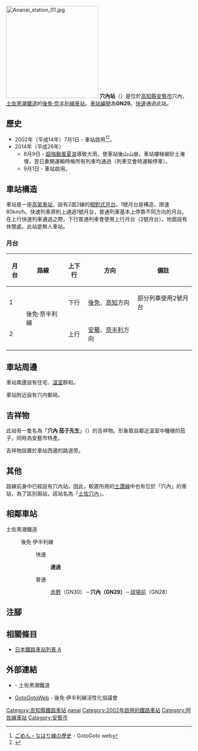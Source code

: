 {{NoteTA |G1=Railway |G2=Transport
|T=zh-hans:穴内站;zh-hk:穴內站;zh-tw:穴內車站;
|1=zh-hans:穴内站;zh-hk:穴內站;zh-tw:穴內車站;
}}
{{About|高知縣安藝市車站|高知縣大豐町車站|土佐穴內站}}
{{Infobox station
|公司色 = #00bfff
|站名 = 穴內
|圖片 = TKR Ananai stn.jpg
|圖片說明 = 站前 圖中右邊設有「穴內 茄子先生」
|日文原名 = 穴内
|平假名 = あなない
|羅馬拼音 = Ananai
|副站名 = 
|電報略號 = アナ
|所在地 = {{JPN}}[[高知縣|高知縣]][[安藝市|安藝市]]穴內
|座標 = {{coord|33|30|22.27|N|133|51|50.20|E|type:railwaystation_region:JP-24|display=inline,title}}
|車站構造 = [[高架車站|高架車站]]
|月台配置 = 2面2線
|啟用年月日 = 2002年（[[平成|平成]]14年）7月1日
|廢站年月日 = 
|乘客人數 = 
|上下車人次 = 
|統計年度 = 
|轉車 = 
|全寬備註 = [[無人車站|無人車站]]
|adjacent = {{Adjacent stations|system=土佐黑潮鐵道|line=GN|left=赤野|right=球場前|note-left=GN30<br>4.0km|note-mid={{車站編號c|#a5aeb4|GN29}}<br>距離[[後免站|後免]]23.6km|note-right=GN28<br>2.6km}}
}}
[[File:Ananai_station_01.jpg|250px]]
'''穴內站'''（{{jpn|j=穴内駅|hg=あなないえき|rm=Ananai eki|f=y}}）是位於[[高知縣|高知縣]][[安藝市|安藝市]]穴內，[[土佐黑潮鐵道|土佐黑潮鐵道]]的[[後免·奈半利線|後免·奈半利線]][[鐵路車站|車站]]。[[車站編號|車站編號]]為'''GN29'''。[[快速列車|快速]]通過此站。

== 歷史 ==
* 2002年（平成14年）7月1日 - 車站啟用<ref name="ゴトゴトweb 歴史">[http://www.gomen-nahari.com/gaiyou/index.html ごめん・なはり線の歴史] - GotoGoto web</ref><ref name="沿革">{{Cite web|url=http://www.tosakuro.co.jp/tosakuro/company_04_history.html|title=沿革（企業情報）|publisher=[[土佐黑潮鐵道|土佐黑潮鐵道]]|date=|accessdate=2013-11-12|archiveurl=https://web.archive.org/web/20120517031513/http://www.tosakuro.co.jp/tosakuro/company_04_history.html|archivedate=2012年5月17日|language=ja}}</ref>。
* 2014年（平成26年）
** 8月9日 - [[颱風夏浪_(2014年)|超強颱風夏浪]]導致大雨，使車站後山山崩，車站樓梯被砂土淹埋，翌日重開運輸時候所有列車均通過（列車交會時運輸停車）。
** 9月1日 - 車站啟用。

== 車站構造 ==
車站是一座[[高架車站|高架車站]]，設有2面2線的[[相對式月台|相對式月台]]。1號月台是{{Translink|ja|一線スルー|一線通過}}構造，限速80km/h。快速列車原則上通過1號月台，普通列車基本上停靠不同方向的月台。在上行快速列車通過之際，下行普通列車會使用上行月台（2號月台）。地面設有休憩處。此站是無人車站。

=== 月台 ===
{| rules="rows" class="wikitable"
!月台!!路線!!上下行!!方向!!備註
|-
! 1
| rowspan=2 | {{Color|#a5aeb4|■}}後免·奈半利線
| style="text-align:center" | 下行
| [[後免站|後免]]、[[高知站|高知]]方向
| 部分列車使用2號月台
|-
! 2
| style="text-align:center" | 上行
| [[安藝站|安藝]]、[[奈半利站|奈半利]]方向
|  
|}

== 車站周邊 ==
車站南邊設有住宅、[[溫室|溫室]]群和{{Translink|ja|国道55号|國道55號}}。

車站附近設有穴内郵局。

== 吉祥物 ==
此站有一隻名為「'''穴內 茄子先生'''」（{{jpn|j=あなない ナスビさん}}）的吉祥物。形象取自鄰近溫室中種植的茄子，同時為安藝市特產。

吉祥物設置於車站西邊的路道旁。

== 其他 ==
路線前身{{Translink|ja|土佐電気鉄道安芸線|安藝線}}中已經設有穴內站。因此，較遲所用的[[土讚線|土讚線]]中也有位於「穴內」的車站，為了區別兩站，該站名為「[[土佐穴內站|土佐穴內]]」。

== 相鄰車站 ==
; 土佐黑潮鐵道
: {{Color|#a5aeb4|■}}後免·伊半利線
:: {{Color|red|■}}快速
::: '''通過'''
:: {{Color|#999999|■}}普通
::: [[赤野站|赤野]]（GN30）－'''穴內（GN29）'''－[[球場前站_(高知縣)|球場前]]（GN28）
== 注腳 ==
{{Reflist}}
== 相關條目 ==
{{commonscat|Ananai Station}}
* [[日本鐵路車站列表_A|日本鐵路車站列表 A]]
== 外部連結 ==
* {{PDFlink|[https://b69acbbf-5e50-4f0d-9125-dbaad1609c12.filesusr.com/ugd/06d37b_838ef963df2b42ff9a3a7b3819dc2a47.pdf 穴內駅 発車時刻表]}}{{ja icon}} - 土佐黑潮鐵道
* [http://gomen-nahari.com/ GotoGotoWeb]{{ja icon}} - 後免·伊半利線活性化協議會
{{阿佐線}}
{{DEFAULTSORT:Ananai}}
[[Category:高知縣鐵路車站|Category:高知縣鐵路車站]]
[[Category:日本鐵路車站_A|nanai]]
[[Category:2002年啟用的鐵路車站|Category:2002年啟用的鐵路車站]]
[[Category:阿佐線車站|Category:阿佐線車站]]
[[Category:安藝市|Category:安藝市]]